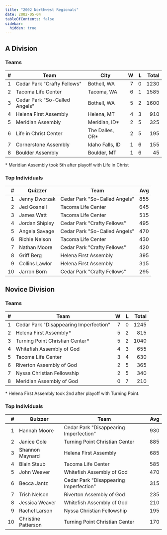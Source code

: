 ```yaml
---
title: "2002 Northwest Regionals"
date: 2002-05-04
tableOfContents: false
sidebar:
  hidden: true
---
```


## A Division

### Teams

|    # | Team                          | City            |    W |    L | Total |
| ---: | ----------------------------- | --------------- | ---: | ---: | ----: |
|    1 | Cedar Park "Crafty Fellows"   | Bothell, WA     |    7 |    0 |  1230 |
|    2 | Tacoma Life Center            | Tacoma, WA      |    6 |    1 |  1585 |
|    3 | Cedar Park "So-Called Angels" | Bothell, WA     |    5 |    2 |  1600 |
|    4 | Helena First Assembly         | Helena, MT      |    4 |    3 |   910 |
|    5 | Meridian Assembly             | Meridian, ID*   |    2 |    5 |   325 |
|    6 | Life in Christ Center         | The Dalles, OR* |    2 |    5 |   195 |
|    7 | Cornerstone Assembly          | Idaho Falls, ID |    1 |    6 |   155 |
|    8 | Boulder Assembly              | Boulder, MT     |    1 |    6 |    45 |

\* Meridian Assembly took 5th after playoff with Life in Christ

### Top Individuals

|    # | Quizzer        | Team                          |  Avg |
| ---: | -------------- | ----------------------------- | ---: |
|    1 | Jenny Dworzak  | Cedar Park "So-Called Angels" |  855 |
|    2 | Jed Gosnell    | Tacoma Life Center            |  645 |
|    3 | James Watt     | Tacoma Life Center            |  515 |
|    4 | Jordan Shipley | Cedar Park "Crafty Fellows"   |  495 |
|    5 | Angela Savage  | Cedar Park "So-Called Angels" |  470 |
|    6 | Richie Nelson  | Tacoma Life Center            |  430 |
|    7 | Nathan Moore   | Cedar Park "Crafty Fellows"   |  420 |
|    8 | Griff Berg     | Helena First Assembly         |  395 |
|    9 | Collins Lawlor | Helena First Assembly         |  315 |
|   10 | Jarron Born    | Cedar Park "Crafty Fellows"   |  295 |

## Novice Division

### Teams

|    # | Team                                   |    W |    L | Total |
| ---: | -------------------------------------- | ---: | ---: | ----: |
|    1 | Cedar Park "Disappearing Imperfection" |    7 |    0 |  1245 |
|    2 | Helena First Assembly*                 |    5 |    2 |   815 |
|    3 | Turning Point Christian Center*        |    5 |    2 |  1040 |
|    4 | Whitefish Assembly of God              |    4 |    3 |   655 |
|    5 | Tacoma Life Center                     |    3 |    4 |   630 |
|    6 | Riverton Assembly of God               |    2 |    5 |   365 |
|    7 | Nyssa Christian Fellowship             |    2 |    5 |   340 |
|    8 | Meridian Assembly of God               |    0 |    7 |   210 |

\* Helena First Assembly took 2nd after playoff with Turning Point.

### Top Individuals

|    # | Quizzer             | Team                                   |  Avg |
| ---: | ------------------- | -------------------------------------- | ---: |
|    1 | Hannah Moore        | Cedar Park "Disappearing Imperfection" |  930 |
|    2 | Janice Cole         | Turning Point Christian Center         |  885 |
|    3 | Shannon Maynard     | Helena First Assembly                  |  685 |
|    4 | Blain Staub         | Tacoma Life Center                     |  585 |
|    5 | John Weaver         | Whitefish Assembly of God              |  470 |
|    6 | Becca Jantz         | Cedar Park "Disappearing Imperfection" |  315 |
|    7 | Trish Nelson        | Riverton Assembly of God               |  235 |
|    8 | Jessica Weaver      | Whitefish Assembly of God              |  210 |
|    9 | Rachel Larson       | Nyssa Christian Fellowship             |  195 |
|   10 | Christine Patterson | Turning Point Christian Center         |  170 |
